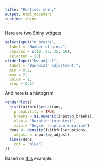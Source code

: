 ```yaml
---
title: "Runtime: shiny"
output: html_document
runtime: shiny
---
```


Here are two Shiny widgets

```r
selectInput("n_breaks",
  label = "Number of bins:",
  choices = c(10, 20, 35, 50),
  selected = 20)
sliderInput("bw_adjust",
  label = "Bandwidth adjustment:",
  min = 0.2,
  max = 2,
  value = 1,
  step = 0.2)
```

And here is a histogram

```r
renderPlot({
  hist(faithful$eruptions,
    probability = TRUE,
    breaks = as.numeric(input$n_breaks),
    xlab = "Duration (minutes)",
    main = "Geyser eruption duration")
  dens <- density(faithful$eruptions,
    adjust = input$bw_adjust)
  lines(dens,
    col = "blue")
})
```

Based on [this](https://shiny.rstudio.com/articles/interactive-docs.html) example.
